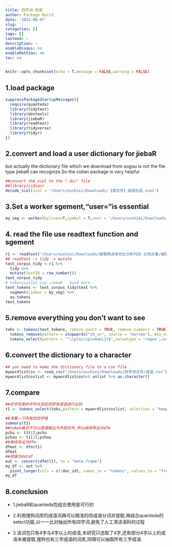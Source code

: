 ```yaml
---
title: 四字词-检索
author: Package Build
date: '2022-06-07'
slug: ''
categories: []
tags: []
lastmod: ~
description: ~
enableDisqus: no
enableMathJax: no
toc: no
---
```



```r
knitr::opts_chunk$set(echo = T,message = FALSE,warning = FALSE)
```
## 1.load package

```r
suppressPackageStartupMessages({
  require(quanteda)
  library(tidytext)
  library(devtools)
  library(jiebaR)
  library(readtext)
  library(tidyverse)
  library(tidyr)
})
```

## 2.convert and load a user dictionary for jiebaR

but actually the dictionary file which we download from sogou is not the file type jiebaR can recognize.So the cidian package is very helpful

```r
##convert the scel to the ".dic" file
##library(cidian)
decode_scel(scel = "/Users/oushiei/Downloads/【源文件】成语俗语.scel")
```

## 3.Set a worker sgement,"user="is essential

```r
my_seg <- worker(bylines=T,symbol = T,user = "/Users/oushiei/Downloads/四字词文件/【源文件】成语俗语.dict")##四字词
```

## 4. read the file use readtext function and sgement

```r
r1 <- readtext("/Users/oushiei/Downloads/细雪两译本对比分析代码-文档合集/细雪txt两部") %>%corpus() ;r1
## readtext -> tidy -> mutate 
text_corpus_tidy <-r1 %>%
  tidy %>% 
  mutate(textID = row_number())
text_corpus_tidy 
# tokenization use jiebaR   4and more
text_tokens <- text_corpus_tidy$text %>%
  segment(jiebar = my_seg) %>%
  as.tokens 
text_tokens
```

## 5.remove everything you don't want to see

```r
toks <- tokens(text_tokens, remove_punct = TRUE, remove_numbers = TRUE) %>% 
  tokens_remove(pattern = stopwords("zh_cn", source = "marimo"), min_nchar = 4,max_nchar=4,padding=F)%>% ##min_nchar = 4,max_nchar=4 四字成语,but we need further work
  tokens_select(pattern = "^\\p{script=Hani}+$",valuetype = 'regex',verbose = quanteda_options("verbose"), padding=F)
```

## 6.convert the dictionary to a character

```r
## you need to make the dictionary file to a csv file .
mywordlistcsv <- read_csv("/Users/oushiei/Downloads/四字词文件/成语.csv") %>% as.list()
mywordlistcsvlist <- mywordlistcsv%>% unlist %>% as.character()
```

## 7.compare

```r
##将字符串的字符与现在的所有成语进行比较
t1 <- tokens_select(toks,pattern = mywordlistcsvlist, selection = "keep");t1

##浅看一下所有的四字格
summary(t1)
##token格式不可以直接输出为外部文件,所以继续导出为dfm
pchu <- t1[1];pchu
pzhou <- t1[2];pzhou
##继续导出为dfm
dfmat <- dfm(t1)
dfmat
##转换为dataf
out <- convert(dfm(t1), to = "data.frame")
my_df <- out %>% 
  pivot_longer(cols = c(!doc_id), names_to = "tokens", values_to = "freq")
my_df

```

## 8.conclusion

- 1.jiebaR和quanteda包组合使用是可行的

- 2.利用搜狗词库的成语词典可以精准的将成语分词并提取,再结合quanteda的select功能,以一一比对抽出所有四字词,避免了人工清洁语料的过程

- 3.该词包只有4字与4字以上的成语,本研究只选取了4字,还有部分4字以上的成语未被提取,搜狗也有三字成语的词库,同理可以抽取所有三字成语.



